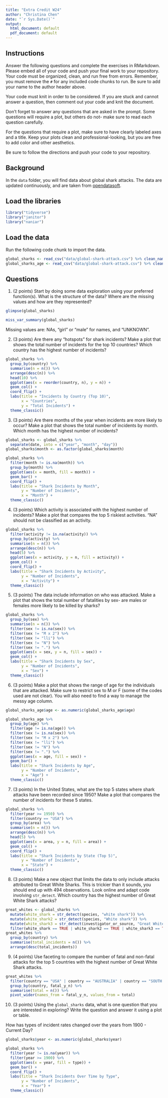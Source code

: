 ```yaml
---
title: "Extra Credit W24"
author: "Christina Chen"
date: "`r Sys.Date()`"
output:
  html_document: default
  pdf_document: default
---
```


## Instructions
Answer the following questions and complete the exercises in RMarkdown. Please embed all of your code and push your final work to your repository. Your code must be organized, clean, and run free from errors. Remember, you must remove the `#` for any included code chunks to run. Be sure to add your name to the author header above. 

Your code must knit in order to be considered. If you are stuck and cannot answer a question, then comment out your code and knit the document.  

Don't forget to answer any questions that are asked in the prompt. Some questions will require a plot, but others do not- make sure to read each question carefully.  

For the questions that require a plot, make sure to have clearly labeled axes and a title. Keep your plots clean and professional-looking, but you are free to add color and other aesthetics.  

Be sure to follow the directions and push your code to your repository.

## Background
In the `data` folder, you will find data about global shark attacks. The data are updated continuously, and are taken from [opendatasoft](https://public.opendatasoft.com/explore/dataset/global-shark-attack/table/?flg=en-us&disjunctive.country&disjunctive.area&disjunctive.activity).  

## Load the libraries
```r
library("tidyverse")
library("janitor")
library("naniar")
```

## Load the data
Run the following code chunk to import the data.
```r
global_sharks <- read_csv("data/global-shark-attack.csv") %>% clean_names()
global_sharks_age <- read_csv("data/global-shark-attack.csv") %>% clean_names()
```

## Questions
1. (2 points) Start by doing some data exploration using your preferred function(s). What is the structure of the data? Where are the missing values and how are they represented?  

```r
glimpse(global_sharks)
```

```r
miss_var_summary(global_sharks)
```

Missing values are: NAs, "girl" or "male" for names, and "UNKNOWN".

2. (3 points) Are there any "hotspots" for shark incidents? Make a plot that shows the total number of incidents for the top 10 countries? Which country has the highest number of incidents?

```r
global_sharks %>%
  group_by(country) %>%
  summarise(n = n()) %>%
  arrange(desc(n)) %>%
  head(10) %>%
  ggplot(aes(x = reorder(country, n), y = n)) +
  geom_col() + 
  coord_flip() + 
  labs(title = "Incidents by Country (Top 10)", 
       x = "Countries", 
       y = "Total Incidents") +
  theme_classic()
```

3. (3 points) Are there months of the year when incidents are more likely to occur? Make a plot that shows the total number of incidents by month. Which month has the highest number of incidents?

```r
global_sharks <- global_sharks %>%
  separate(date, into = c("year", "month", "day"))
global_sharks$month <- as.factor(global_sharks$month)
```

```r
global_sharks %>%
  filter(month != is.na(month)) %>%
  group_by(month) %>%
  ggplot(aes(x = month, fill = month)) +
  geom_bar() +
  coord_flip() +
  labs(title = "Shark Incidents by Month",
       y = "Number of Incidents",
       x = "Month") +
  theme_classic()
```

4. (3 points) Which activity is associated with the highest number of incidents? Make a plot that compares the top 5 riskiest activities. "NA" should not be classified as an activity.

```r
global_sharks %>%
  filter(activity != is.na(activity)) %>%
  group_by(activity) %>%
  summarise(n = n()) %>%
  arrange(desc(n)) %>%
  head(5) %>%
  ggplot(aes(x = activity, y = n, fill = activity)) +
  geom_col() +
  coord_flip() +
  labs(title = "Shark Incidents by Activity",
       y = "Number of Incidents",
       x = "Activity") +
  theme_classic()
```

5. (3 points) The data include information on who was attacked. Make a plot that shows the total number of fatalities by sex- are males or females more likely to be killed by sharks?

```r
global_sharks %>%
  group_by(sex) %>%
  summarise(n = n()) %>%
  filter(sex != is.na(sex)) %>%
  filter(sex != "M x 2") %>%
  filter(sex != "lli") %>%
  filter(sex != "N") %>%
  filter(sex != ".") %>%
  ggplot(aes(x = sex, y = n, fill = sex)) + 
  geom_col() +
  labs(title = "Shark Incidents by Sex",
       y = "Number of Incidents",
       x = "Sex") +
  theme_classic()
```

6. (3 points) Make a plot that shows the range of age for the individuals that are attacked. Make sure to restrict sex to M or F (some of the codes used are not clear). You will also need to find a way to manage the messy age column.

```r
global_sharks_age$age <- as.numeric(global_sharks_age$age)
```

```r
global_sharks_age %>%
  group_by(age) %>%
  filter(age != is.na(age)) %>%
  filter(sex != is.na(sex)) %>%
  filter(sex != "M x 2") %>%
  filter(sex != "lli") %>%
  filter(sex != "N") %>%
  filter(sex != ".") %>%
  ggplot(aes(x = age, fill = sex)) +
  geom_bar() +
  labs(title = "Shark Incidents by Age",
       y = "Number of Incidents",
       x = "Age") +
  theme_classic()
```

7. (3 points) In the United States, what are the top 5 states where shark attacks have been recorded since 1950? Make a plot that compares the number of incidents for these 5 states.

```r
global_sharks %>%
  filter(year >= 1950) %>%
  filter(country == "USA") %>%
  group_by(area) %>%
  summarise(n = n()) %>%
  arrange(desc(n)) %>%
  head(5) %>%
  ggplot(aes(x = area, y = n, fill = area)) +
  geom_col() +
  coord_flip() +
  labs(title = "Shark Incidents by State (Top 5)",
       y = "Number of Incidents",
       x = "State") +
  theme_classic()
```

8. (3 points) Make a new object that limits the data to only include attacks attributed to Great White Sharks. This is trickier than it sounds, you should end up with 494 observations. Look online and adapt code involving `str_detect`. Which country has the highest number of Great White Shark attacks?

```r
great_whites <- global_sharks %>%
  mutate(white_shark = str_detect(species, "white shark")) %>%
  mutate(white_shark2 = str_detect(species, "White shark")) %>%
  mutate(white_shark3 = str_detect(investigator_or_source, "Great White")) %>%
  filter(white_shark == TRUE | white_shark2 == TRUE | white_shark3 == TRUE)
great_whites %>%
  group_by(country) %>%
  summarise(total_incidents = n()) %>%
  arrange(desc(total_incidents))
```

9. (4 points) Use faceting to compare the number of fatal and non-fatal attacks for the top 5 countries with the highest number of Great White Shark attacks.

```r
great_whites %>%
  filter(country == "USA" | country == "AUSTRALIA" | country == "SOUTH AFRICA" | country == "ITALY" | country == "NEW ZEALAND") %>%
  group_by(country, fatal_y_n) %>%
  summarise(total = n()) %>%
  pivot_wider(names_from = fatal_y_n, values_from = total)
```

10. (3 points) Using the `global_sharks` data, what is one question that you are interested in exploring? Write the question and answer it using a plot or table. 

How has types of incident rates changed over the years from 1900 - Current Day?

```r
global_sharks$year <- as.numeric(global_sharks$year)
```

```r
global_sharks %>%
  filter(year != is.na(year)) %>%
  filter(year >= 1900) %>%
  ggplot(aes(x = year, fill = type)) +
  geom_bar() +
  coord_flip() +
  labs(title = "Shark Incidents Over Time by Type",
       y = "Number of Incidents",
       x = "Year") +
  theme_classic()
```

